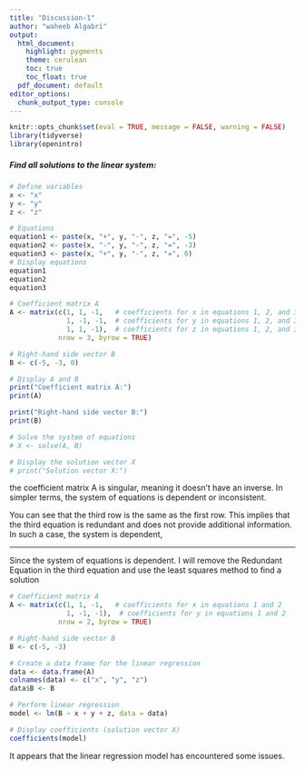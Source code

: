 ```yaml
---
title: "Discussion-1"
author: "waheeb Algabri"
output:
  html_document:
    highlight: pygments
    theme: cerulean
    toc: true
    toc_float: true
  pdf_document: default
editor_options: 
  chunk_output_type: console
---
```


```r
knitr::opts_chunk$set(eval = TRUE, message = FALSE, warning = FALSE)
library(tidyverse)
library(openintro)
```



##### Find all solutions to the linear system:

```r
# Define variables
x <- "x"
y <- "y"
z <- "z"

# Equations
equation1 <- paste(x, "+", y, "-", z, "=", -5)
equation2 <- paste(x, "-", y, "-", z, "=", -3)
equation3 <- paste(x, "+", y, "-", z, "=", 0)
# Display equations
equation1
equation2
equation3
```




```r
# Coefficient matrix A
A <- matrix(c(1, 1, -1,   # coefficients for x in equations 1, 2, and 3
              1, -1, -1,  # coefficients for y in equations 1, 2, and 3
              1, 1, -1),  # coefficients for z in equations 1, 2, and 3
            nrow = 3, byrow = TRUE)

# Right-hand side vector B
B <- c(-5, -3, 0)

# Display A and B
print("Coefficient matrix A:")
print(A)

print("Right-hand side vector B:")
print(B)

```

```r
# Solve the system of equations
# X <- solve(A, B)

# Display the solution vector X
# print("Solution vector X:")


```

the coefficient matrix A is singular, meaning it doesn't have an inverse. In simpler terms, the system of equations is dependent or inconsistent.


You can see that the third row is the same as the first row. This implies that the third equation is redundant and does not provide additional information. In such a case, the system is dependent, 

*** 

Since the system of equations is dependent. I will remove the Redundant Equation in the third equation and use the least squares method to find a solution 

```r
# Coefficient matrix A
A <- matrix(c(1, 1, -1,   # coefficients for x in equations 1 and 2
              1, -1, -1),  # coefficients for y in equations 1 and 2
            nrow = 2, byrow = TRUE)

# Right-hand side vector B
B <- c(-5, -3)

# Create a data frame for the linear regression
data <- data.frame(A)
colnames(data) <- c("x", "y", "z")
data$B <- B

# Perform linear regression
model <- lm(B ~ x + y + z, data = data)

# Display coefficients (solution vector X)
coefficients(model)

```

It appears that the linear regression model has encountered some issues.




